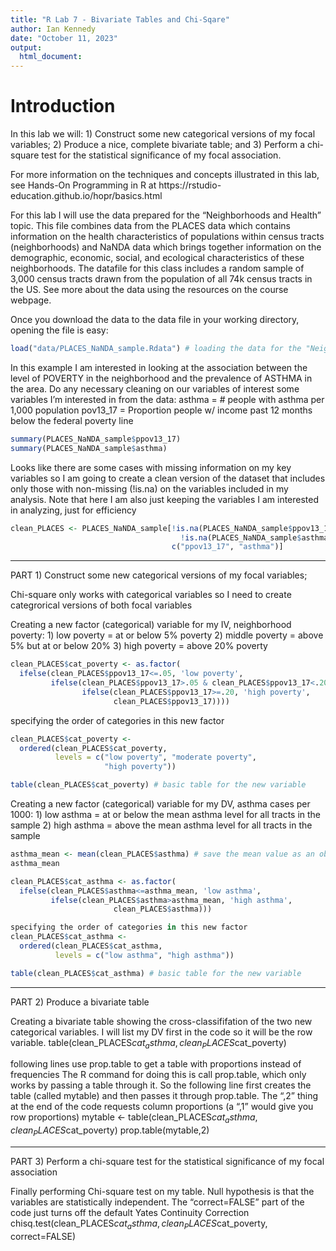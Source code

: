 ```yaml
---
title: "R Lab 7 - Bivariate Tables and Chi-Sqare"
author: Ian Kennedy
date: "October 11, 2023"
output:
  html_document:
---
```


# Introduction
In this lab we will:
  1) Construct some new categorical versions of my focal variables;
  2) Produce a nice, complete bivariate table; and 
  3) Perform a chi-square test for the statistical significance of my focal association.

For more information on the techniques and concepts illustrated in this lab, see Hands-On Programming in R at https://rstudio-education.github.io/hopr/basics.html


For this lab I will use the data prepared for the "Neighborhoods and Health" topic. This file combines data from the PLACES data which contains information on the health characteristics of populations within census tracts (neighborhoods) and NaNDA data which brings together information on the demographic, economic, social, and ecological characteristics of these neighborhoods. The datafile for this class includes a random sample of 3,000 census tracts drawn from the population of all 74k census tracts in the US. See more about the data using the resources on the course webpage.

Once you download the data to the data file in your working directory, opening the file is easy:

```r
load("data/PLACES_NaNDA_sample.Rdata") # loading the data for the "Neighborhoods and Health" project
```


In this example I am interested in looking at the association between the level of POVERTY in the neighborhood and the prevalence of ASTHMA in the area.
Do any necessary cleaning on our variables of interest
some variables I'm interested in from the data:
asthma = # people with asthma per 1,000 population
pov13_17 = Proportion people w/ income past 12 months below the federal poverty line


```r
summary(PLACES_NaNDA_sample$ppov13_17)
summary(PLACES_NaNDA_sample$asthma)
```

Looks like there are some cases with missing information on my key variables so I am going to create a clean version of the dataset that includes only those with non-missing (!is.na) on the variables included in my analysis.
Note that here I am also just keeping the variables I am interested in analyzing, just for efficiency

```r
clean_PLACES <- PLACES_NaNDA_sample[!is.na(PLACES_NaNDA_sample$ppov13_17) &
                                      !is.na(PLACES_NaNDA_sample$asthma),
                                    c("ppov13_17", "asthma")]
```


****************
PART 1) Construct some new categorical versions of my focal variables;

Chi-square only works with categorical variables so I need to create categrorical versions of both focal variables

Creating a new factor (categorical) variable for my IV, neighborhood poverty:
1) low poverty = at or below 5% poverty
2) middle poverty = above 5% but at or below 20%
3) high poverty = above 20% poverty

```r
clean_PLACES$cat_poverty <- as.factor(
  ifelse(clean_PLACES$ppov13_17<=.05, 'low poverty',
         ifelse(clean_PLACES$ppov13_17>.05 & clean_PLACES$ppov13_17<.20, 'moderate poverty',
                ifelse(clean_PLACES$ppov13_17>=.20, 'high poverty',
                       clean_PLACES$ppov13_17))))
```
                    

specifying the order of categories in this new factor

```r
clean_PLACES$cat_poverty <- 
  ordered(clean_PLACES$cat_poverty,
          levels = c("low poverty", "moderate poverty",
                     "high poverty"))

table(clean_PLACES$cat_poverty) # basic table for the new variable
```



Creating a new factor (categorical) variable for my DV, asthma cases per 1000:
1) low asthma = at or below the mean asthma level for all tracts in the sample
2) high asthma = above the mean asthma level for all tracts in the sample


```r
asthma_mean <- mean(clean_PLACES$asthma) # save the mean value as an object to use in calculations
asthma_mean

clean_PLACES$cat_asthma <- as.factor(
  ifelse(clean_PLACES$asthma<=asthma_mean, 'low asthma',
         ifelse(clean_PLACES$asthma>asthma_mean, 'high asthma',
                       clean_PLACES$asthma)))

specifying the order of categories in this new factor
clean_PLACES$cat_asthma <- 
  ordered(clean_PLACES$cat_asthma,
          levels = c("low asthma", "high asthma"))

table(clean_PLACES$cat_asthma) # basic table for the new variable
```


****************
PART 2) Produce a bivariate table

Creating a bivariate table showing the cross-classififation
of the two new categorical variables.
I will list my DV first in the code so it will be the row variable.
table(clean_PLACES$cat_asthma, clean_PLACES$cat_poverty)


following lines use prop.table to get a table with
proportions instead of frequencies
The R command for doing this is call prop.table, which only 
works by passing a table through it.
So the following line first creates the table (called mytable)
and then passes it through prop.table.
The ",2" thing at the end of the code requests column proportions
(a ",1" would give you row proportions)
mytable <- table(clean_PLACES$cat_asthma, clean_PLACES$cat_poverty)
prop.table(mytable,2)



****************
PART 3) Perform a chi-square test for the statistical significance of my focal association


Finally performing Chi-square test on my table.
Null hypothesis is that the variables are statistically independent.
The "correct=FALSE" part of the code just turns off the default
Yates Continuity Correction
chisq.test(clean_PLACES$cat_asthma, clean_PLACES$cat_poverty, correct=FALSE)



